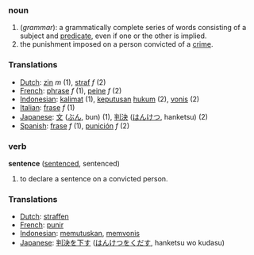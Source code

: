 === noun ===
#(''grammar''): a grammatically complete series of words consisting of a subject and [[predicate]], even if one or the other is implied.
#the punishment imposed on a person convicted of a [[crime]].

=== Translations ===
*[[Dutch]]: [[zin]] ''m'' (1), [[straf]] ''f'' (2)
*[[French]]: [[phrase]] ''f'' (1), [[peine]] ''f'' (2)
*[[Indonesian]]: [[kalimat]] (1), [[putus|keputusan]] [[hukum]] (2), [[vonis]] (2)
*[[Italian]]: [[frase]] ''f'' (1)
*[[Japanese]]: [[文]] ([[ぶん]], bun) (1), [[判決]] ([[はんけつ]], hanketsu) (2)
*[[Spanish]]: [[frase]] ''f'' (1), [[punición]] ''f'' (2)

=== verb ===

'''sentence''' ([[sentenced]], sentenced)

#to declare a sentence on a convicted person.

=== Translations ===
*[[Dutch]]: [[straffen]]
*[[French]]: [[punir]]
*[[Indonesian]]: [[putus|memutuskan]], [[vonis|memvonis]]
*[[Japanese]]: [[判決]]を[[下す]] ([[はんけつ]]を[[くだす]], hanketsu wo kudasu)